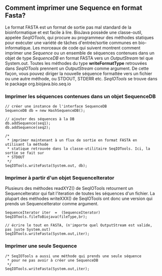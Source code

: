 == Comment imprimer une Sequence en format Fasta? ==

Le format FASTA est un format de sortie pas mal standard de la bioinformatique et est facile à lire. BioJava possède une classe-outil, appelée ''SeqIOTools'', qui procure au programmeur des méthodes statiques pour exécuter une variété de tâches d'entrée/sortie communes en bio-informatique. Les morceaux de code qui suivent montrent comment imprimer une ''Sequence'' ou un ensemble de séquences contenues dans un objet de type ''SequenceDB'' en format FASTA vers un ''OutputStream'' tel que System.out. Toutes les méthodes du type '''writeFormatType''' retrouvées dans ''SeqIOTools'' prennent un ''OutputStream'' comme argument. De cette façon, vous pouvez diriger la nouvelle séquence formattée vers un fichier ou une autre méthode, ou STDOUT, STDERR etc. ''SeqIOTools'' se trouve dans le package org.biojava.bio.seq.io

=== Imprimer les séquences contenues dans un objet SequenceDB ===

<pre>
// créer une instance de l'interface SequenceDB
SequenceDB db = new HashSequenceDB();

// ajouter des séquences à la DB
db.addSequence(seq1);
db.addSequence(seq2);

/*
 * imprimer maintenant à un flux de sortie en format FASTA en utilisant la méthode
 * statique retrouvée dans la classe-utilitaire SeqIOTools. Ici, la sortie se fait sur
 * STDOUT
 */
SeqIOTools.writeFasta(System.out, db);
</pre>

=== Imprimer à partir d'un objet SequenceIterator ===

Plusieurs des méthodes readXYZ() de SeqIOTools retournent un SequenceIterator qui fait l'iteration de toutes les séquences d'un fichier. La plupart des méthodes writeXXX() de SeqIOTools ont donc une version qui prends un SequenceIterator comme argument.

<pre>
SequenceIterator iter  =  (SequenceIterator) SeqIOTools.fileToBiojava(fileType,br);
		 
// écrire le tout en FASTA, (n'importe quel OutputStream est valide, pas juste System.out)
SeqIOTools.writeFasta(System.out,iter);
</pre>

=== Imprimer une seule Sequence ===

<pre>
/* SeqIOTools a aussi une méthode qui prends une seule séquence
 * pour ne pas avoir à créer une SequenceDB
 */
SeqIOTools.writeFasta(System.out,iter);
</pre>